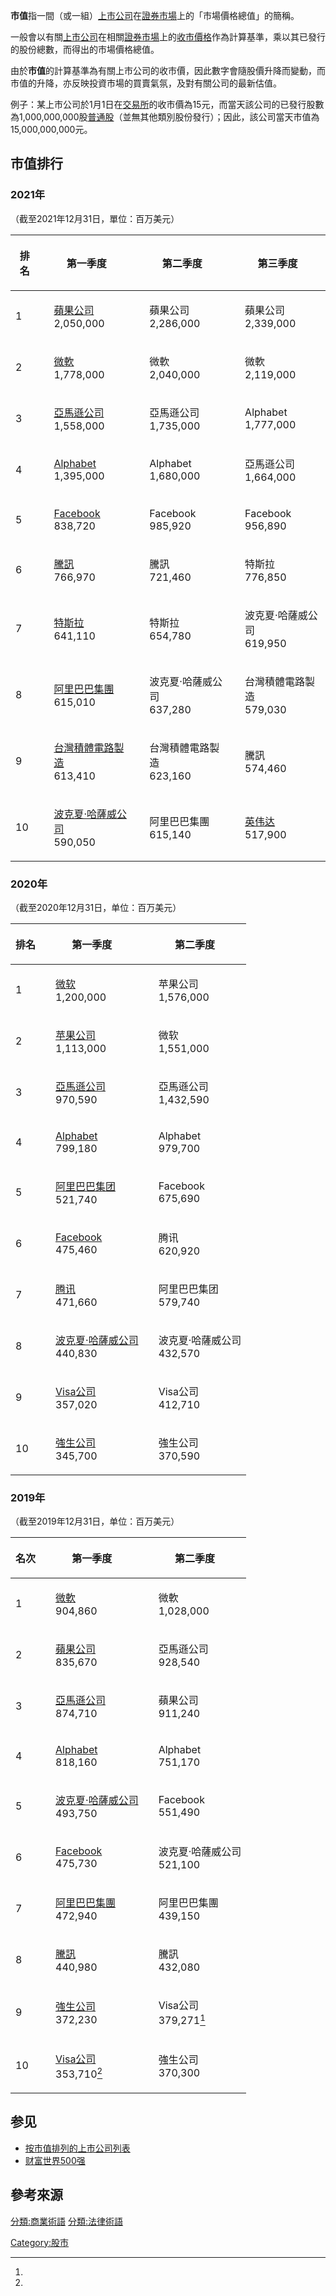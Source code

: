 {{noteTA
|1=zh-hans:伯克希尔; zh-hk:巴郡; zh-tw:波克夏;
|2=zh-hans:哈撒韦; zh-hk:哈薩威; zh-tw:海瑟威;
|3=zh-hans:沃伦;zh-hk:禾倫;zh-tw:華倫;
|4=zh-hans:首席执行官; zh-hant:執行長;
}}
{{rewrite|time=2015-12-14T02:42:37+00:00}}
'''市值'''指一間（或一組）[[上市公司|上市公司]]在[[證券市場|證券市場]]上的「市場價格總值」的簡稱。

一般會以有關[[上市公司|上市公司]]在相關[[證券市場|證券市場]]上的[[收市價|收市價格]]作為計算基準，乘以其已發行的股份總數，而得出的市場價格總值。

由於'''市值'''的計算基準為有關上市公司的收市價，因此數字會隨股價升降而變動，而市值的升降，亦反映投資市場的買賣氣氛，及對有關公司的最新估值。

例子：某上市公司於1月1日在[[交易所|交易所]]的收市價為15元，而當天該公司的已發行股數為1,000,000,000股[[普通股|普通股]]（並無其他類別股份發行）；因此，該公司當天市值為15,000,000,000元。
== 市值排行 ==
=== 2021年===
（截至2021年12月31日，單位：百万美元）
{| class="wikitable"
|-
! 排名
! colspan = 2 | 第一季度
! colspan="2" |第二季度
! colspan="2" |第三季度
! colspan="2" |第四季度
<!-- ! colspan = 2 | Second quarter
! colspan = 2 | Third quarter
! colspan = 2 | Fourth quarter -->
|-
| 1 ||{{flagicon|United States}}||[[蘋果公司|蘋果公司]] <br /> {{decrease}}2,050,000
|{{flagicon|United States}}
|蘋果公司 <br /> {{increase}}2,286,000
|{{flagicon|United States}}
|蘋果公司 <br /> {{increase}}2,339,000
|{{flagicon|United States}}
|蘋果公司 <br /> {{increase}}2,913,000
<!-- | ||
| ||
| || -->
|-
| 2 ||{{flagicon|United States}}||[[微軟|微軟]] <br /> {{increase}}1,778,000
|{{flagicon|United States}}
|微軟 <br /> {{increase}}2,040,000
|{{flagicon|United States}}
|微軟 <br /> {{increase}}2,119,000
|{{flagicon|United States}}
|微軟 <br /> {{increase}}2,525,000
<!-- | ||
| ||
| || -->
|-
| 3 ||{{flagicon|United States}}||[[亞馬遜公司|亞馬遜公司]] <br /> {{decrease}}1,558,000
|{{flagicon|United States}}
|亞馬遜公司 <br /> {{increase}}1,735,000
|{{flagicon|United States}}
|Alphabet <br /> {{increase}}1,777,000
|{{flagicon|United States}}
|Alphabet <br /> {{increase}}1,922,000
<!-- | ||
| ||
| || -->
|-
| 4 ||{{flagicon|United States}}||[[Alphabet|Alphabet]] <br /> {{increase}}1,395,000
|{{flagicon|United States}}
|Alphabet <br /> {{increase}}1,680,000
|{{flagicon|United States}}
|亞馬遜公司 <br /> {{decrease}}1,664,000
|{{flagicon|United States}}
|亞馬遜公司 <br /> {{increase}}1,691,000
<!-- | ||
| ||
| || -->
|-
| 5 ||{{flagicon|United States}}||[[Facebook|Facebook]] <br /> {{increase}}838,720
|{{flagicon|United States}}
|Facebook <br /> {{increase}}985,920
|{{flagicon|United States}}
|Facebook<br /> {{decrease}}956,890
|{{flagicon|United States}}
|特斯拉 <br /> {{increase}}1,061,000
<!-- | ||
| ||
| || -->
|-
| 6 ||{{flagicon|China}}||[[騰訊|騰訊]] <br /> {{increase}}766,970
|{{flagicon|China}}
|騰訊 <br /> {{decrease}}721,460
|{{flagicon|United States}}
|特斯拉 <br /> {{increase}}776,850
|{{flagicon|United States}}
|[[Meta_Platforms|Meta]] <br /> {{decrease}}935,640
<!-- | ||
| ||
| || -->
|-
| 7 ||{{flagicon|United States}}||[[特斯拉_(公司)|特斯拉]] <br /> {{decrease}}641,110
|{{flagicon|United States}}
|特斯拉 <br /> {{increase}}654,780
|{{flagicon|United States}}
|波克夏·哈薩威公司 <br /> {{decrease}}619,950
|{{flagicon|United States}}
|英伟达 <br /> {{increase}}732,920
<!-- | ||
| ||
| || -->
|-
| 8 ||{{flagicon|China}}||[[阿里巴巴集團|阿里巴巴集團]] <br /> {{decrease}}615,010
|{{flagicon|United States}}
|波克夏·哈薩威公司 <br /> {{increase}}637,280
|{{flagicon|Taiwan}}
|台灣積體電路製造 <br /> {{decrease}}579,030
|{{flagicon|United States}}
|波克夏·哈薩威公司 <br /> {{increase}}668,630
<!-- | ||
| ||
| || -->
|-
| 9 ||{{flagicon|Taiwan}} || [[台灣積體電路製造|台灣積體電路製造]] <br /> {{increase}}613,410
|{{flagicon|Taiwan}}
|台灣積體電路製造 <br /> {{increase}}623,160
|{{flagicon|China}}
|騰訊 <br /> {{decrease}}574,460
|{{flagicon|Taiwan}}
|台灣積體電路製造 <br /> {{increase}}623,930
<!-- | ||
| ||
| || -->
|-
| 10 ||{{flagicon|United States}}||[[波克夏·哈薩威公司|波克夏·哈薩威公司]] <br /> {{increase}}590,050
|{{flagicon|China}}
|阿里巴巴集團 <br /> {{increase}}615,140
|{{flagicon|United States}}
|[[英伟达|英伟达]] <br /> {{increase}}517,900
|{{flagicon|China}}
|騰訊 <br /> {{decrease}}559,900
<!-- | ||
| ||
| || -->
|}<section end=ImportTopPortalCompanies />

=== 2020年 ===
（截至2020年12月31日，单位：百万美元）
{| class="wikitable"
|-
! 排名
! colspan = 2 | 第一季度
! colspan = 2 | 第二季度
! colspan = 2 | 第三季度
! colspan = 2 | 第四季度
|-
| 1 ||{{flagicon|US}}||[[微软|微软]] <br /> {{decrease}}1,200,000
| {{flagicon|US}}
| 苹果公司<br /> {{increase}}1,576,000
| {{flagicon|US}} || 苹果公司<br /> {{increase}}1,981,000
| {{flagicon|US}} ||苹果公司<br /> {{increase}}2,254,000
|-
| 2 ||{{flagicon|US}}||[[苹果公司|苹果公司]] <br /> {{decrease}}1,113,000
|{{flagicon|US}}
|微软 <br /> {{increase}}1,551,000
|{{flagicon|US}} || 微软 <br /> {{increase}}1,592,000
|{{flagicon|US}} || 微软 <br /> {{increase}}1,682,000
|-
| 3 ||{{flagicon|US}}||[[亞馬遜公司|亞馬遜公司]] <br /> {{increase}}970,590
|{{flagicon|US}}
|亞馬遜公司 <br /> {{increase}}1,432,590
|{{flagicon|US}} || 亞馬遜公司 <br /> {{increase}}1,577,000
|{{flagicon|US}} || 亞馬遜公司 <br /> {{increase}}1,634,000
|-
| 4 ||{{flagicon|US}}||[[Alphabet|Alphabet]] <br /> {{decrease}}799,180
|{{flagicon|US}}
|Alphabet <br /> {{increase}}979,700
|{{flagicon|US}} || Alphabet <br /> {{increase}}999,570
|{{flagicon|US}} || Alphabet <br /> {{increase}}1,185,000
|-
| 5 ||{{flagicon|CHN}}||[[阿里巴巴集团|阿里巴巴集团]] <br /> {{decrease}}521,740
|{{flagicon|US}}
|Facebook <br /> {{increase}}675,690
|{{flagicon|CHN}} ||阿里巴巴集团 <br /> {{increase}}795,400
|{{flagicon|US}} || Facebook <br /> {{increase}}776,590
|-
| 6 ||{{flagicon|US}}||[[Facebook|Facebook]] <br /> {{decrease}}475,460
|{{flagicon|CHN}}
|腾讯 <br /> {{increase}}620,920
|{{flagicon|US}} || Facebook <br /> {{increase}}746,100
|{{flagicon|CHN}} || 腾讯 <br /> {{increase}}683,470
|-
| 7 ||{{flagicon|CHN}}||[[腾讯|腾讯]] <br /> {{increase}}471,660
|{{flagicon|CHN}}
|阿里巴巴集团 <br /> {{increase}}579,740
|{{flagicon|CHN}} || 腾讯 <br /> {{increase}}646,790
|{{flagicon|US}} || [[特斯拉_(公司)|特斯拉]] <br /> {{increase}}668,080<ref>{{Cite web|title=Tesla Market Cap {{!}} TSLA|url=https://ycharts.com/companies/TSLA/market_cap|access-date=2021-01-01|website=ycharts.com|archive-date=2021-02-20|archive-url=https://web.archive.org/web/20210220030011/https://ycharts.com/companies/TSLA/market_cap|dead-url=no}}</ref>
|-
| 8 ||{{flagicon|US}}||[[波克夏·哈薩威公司|波克夏·哈薩威公司]] <br /> {{decrease}}440,830
|{{flagicon|US}}
|波克夏·哈薩威公司 <br /> {{decrease}}432,570
|{{flagicon|US}} || 波克夏·哈薩威公司 <br /> {{increase}}509,470
|{{flagicon|CHN}} || 阿里巴巴集团 <br /> {{decrease}}628,650
|-
| 9 ||{{flagicon|US}}||[[Visa公司|Visa公司]] <br /> {{decrease}}357,020
|{{flagicon|US}}
|Visa公司 <br /> {{increase}}412,710
|{{flagicon|US}} || Visa公司 <br /> {{increase}}425,510
| {{flagicon|TWN}} || 台灣積體電路製造 <br /> {{increase}}565,280
|-
| 10 ||{{flagicon|US}}||[[強生公司|強生公司]] <br /> {{decrease}}345,700
|{{flagicon|US}}
|強生公司 <br /> {{increase}}370,590
|{{flagicon|TWN}} || [[台灣積體電路製造|台灣積體電路製造]] <br /> {{increase}}420,440<ref name="TSMC">{{Cite web|title=Taiwan Semiconductor Manufacturing Market Cap {{!}} TSM|url=https://ycharts.com/companies/TSM/market_cap|access-date=2020-10-04|website=ycharts.com|archive-date=2020-10-08|archive-url=https://web.archive.org/web/20201008235706/https://ycharts.com/companies/TSM/market_cap|dead-url=no}}</ref>
| {{flagicon|US}} || 波克夏·哈薩威公司 <br /> {{increase}}544,780
|}

=== 2019年 ===
（截至2019年12月31日，单位：百万美元）
{| class="wikitable"
|-
! 名次
! colspan = 2 | 第一季度
! colspan = 2 | 第二季度
! colspan = 2 | 第三季度
! colspan = 2 | 第四季度
|-
| 1 ||{{flagicon|US}}||[[微軟|微軟]] <br /> {{increase}}904,860
 ||{{flagicon|US}}||微軟 <br /> {{increase}}1,028,000
 ||{{flagicon|US}}||微軟 <br /> {{increase}}1,062,000
 ||{{flagicon|US}}||蘋果公司 <br /> {{increase}}1,305,000
|-
| 2 ||{{flagicon|US}}||[[蘋果公司|蘋果公司]] <br /> {{increase}}835,670
 ||{{flagicon|US}}||亞馬遜公司 <br /> {{increase}}928,540
 ||{{flagicon|US}}||蘋果公司 <br /> {{increase}}1,012,000
 ||{{flagicon|US}}||微軟 <br /> {{increase}}1,203,000
|-
| 3 ||{{flagicon|US}}||[[亞馬遜公司|亞馬遜公司]] <br /> {{increase}}874,710
 ||{{flagicon|US}}||蘋果公司 <br /> {{increase}}911,240
 ||{{flagicon|US}}||亞馬遜公司 <br /> {{decrease}}858,680
 ||{{flagicon|US}}||Alphabet <br /> {{increase}}922,130
|-
| 4 ||{{flagicon|US}}||[[Alphabet|Alphabet]] <br /> {{increase}}818,160
 ||{{flagicon|US}}||Alphabet <br /> {{decrease}}751,170
 ||{{flagicon|US}}||Alphabet <br /> {{increase}}838,020
 ||{{flagicon|US}}||亞馬遜公司 <br /> {{increase}}916,150
|-
| 5 ||{{flagicon|US}}||[[波克夏·哈薩威公司|波克夏·哈薩威公司]] <br /> {{decrease}}493,750
 ||{{flagicon|US}}||Facebook <br /> {{increase}}551,490
 ||{{flagicon|US}}||波克夏·哈薩威公司 <br /> {{decrease}}508,530
 ||{{flagicon|US}}||Facebook <br /> {{increase}}585,320
|-
| 6 ||{{flagicon|US}}||[[Facebook|Facebook]] <br /> {{increase}}475,730
 ||{{flagicon|US}}||波克夏·哈薩威公司 <br /> {{increase}}521,100
 ||{{flagicon|US}}||Facebook <br /> {{decrease}}508,050
 ||{{flagicon|CHN}}||阿里巴巴集團 <br /> {{increase}}569,010
|-
| 7 ||{{flagicon|CHN}}||[[阿里巴巴集團|阿里巴巴集團]] <br /> {{increase}}472,940
 ||{{flagicon|CHN}}||阿里巴巴集團 <br /> {{decrease}}439,150
 ||{{flagicon|CHN}}||阿里巴巴集團 <br /> {{decrease}}435,400
 ||{{flagicon|US}}||波克夏·哈薩威公司 <br /> {{increase}}553,530
|-
| 8 ||{{flagicon|CHN}}||[[騰訊|騰訊]] <br /> {{increase}}440,980
 ||{{flagicon|CHN}}||騰訊 <br /> {{decrease}}432,080
 ||{{flagicon|CHN}}||騰訊 <br /> {{decrease}}398,840
 ||{{flagicon|CHN}}||騰訊 <br /> {{increase}}461,370
|-
| 9 ||{{flagicon|US}}||[[強生公司|強生公司]] <br /> {{increase}}372,230
 ||{{flagicon|US}}||Visa公司 <br /> {{increase}}379,271<ref name=visa2019/>
 ||{{flagicon|US}}||Visa公司 <br /> {{increase}}385,370<ref name=visa2019>{{cite web|access-date=2019-10-03|title=Visa Mobil Market Cap|url=https://ycharts.com/companies/V/market_cap|archive-date=2019-10-02|archive-url=https://web.archive.org/web/20191002224149/https://ycharts.com/companies/V/market_cap|dead-url=no}}</ref>
 ||{{flagicon|US}}||摩根大通 <br /> {{increase}}437,230
|-
| 10 ||{{flagicon|US}}||[[Visa公司|Visa公司]] <br /> {{increase}}353,710<ref name=visa2019/>
 ||{{flagicon|US}}||強生公司 <br /> {{decrease}}370,300
 ||{{flagicon|US}}||[[摩根大通|摩根大通]] <br /> {{increase}}376,310
 ||{{flagicon|US}}|| Visa公司 <br /> {{increase}}416,790<ref name=visa2019/>
|}

==参见==
* [[按市值排列的上市公司列表|按市值排列的上市公司列表]]
* [[财富世界500强|财富世界500强]]


==參考來源==
<references />

[[Category:股市|Category:股市]]
[[分類:商業術語|分類:商業術語]]
[[分類:法律術語|分類:法律術語]]